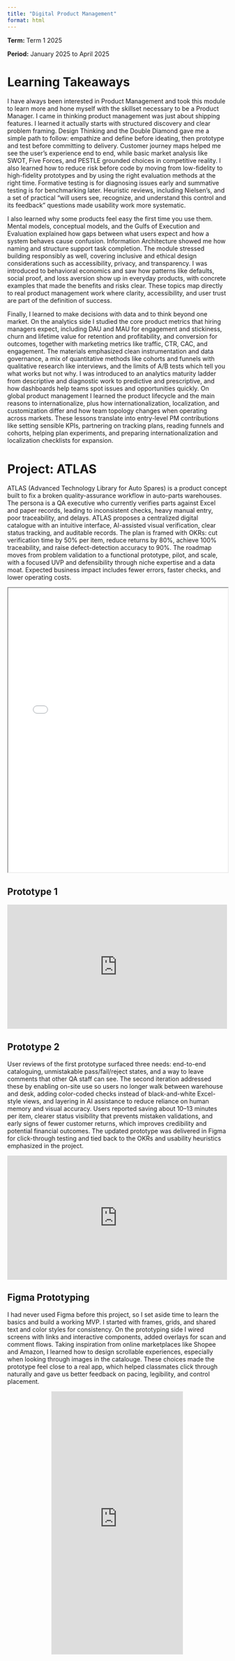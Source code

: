 ```yaml
---
title: "Digital Product Management"
format: html
---
```


**Term:** Term 1 2025

**Period:** January 2025 to April 2025

# Learning Takeaways

I have always been interested in Product Management and took this module to learn more and hone myself with the skillset necessary to be a Product Manager. I came in thinking product management was just about shipping features. I learned it actually starts with structured discovery and clear problem framing. Design Thinking and the Double Diamond gave me a simple path to follow: empathize and define before ideating, then prototype and test before committing to delivery. Customer journey maps helped me see the user’s experience end to end, while basic market analysis like SWOT, Five Forces, and PESTLE grounded choices in competitive reality. I also learned how to reduce risk before code by moving from low-fidelity to high-fidelity prototypes and by using the right evaluation methods at the right time. Formative testing is for diagnosing issues early and summative testing is for benchmarking later. Heuristic reviews, including Nielsen’s, and a set of practical “will users see, recognize, and understand this control and its feedback” questions made usability work more systematic.

I also learned why some products feel easy the first time you use them. Mental models, conceptual models, and the Gulfs of Execution and Evaluation explained how gaps between what users expect and how a system behaves cause confusion. Information Architecture showed me how naming and structure support task completion. The module stressed building responsibly as well, covering inclusive and ethical design considerations such as accessibility, privacy, and transparency. I was introduced to behavioral economics and saw how patterns like defaults, social proof, and loss aversion show up in everyday products, with concrete examples that made the benefits and risks clear. These topics map directly to real product management work where clarity, accessibility, and user trust are part of the definition of success.

Finally, I learned to make decisions with data and to think beyond one market. On the analytics side I studied the core product metrics that hiring managers expect, including DAU and MAU for engagement and stickiness, churn and lifetime value for retention and profitability, and conversion for outcomes, together with marketing metrics like traffic, CTR, CAC, and engagement. The materials emphasized clean instrumentation and data governance, a mix of quantitative methods like cohorts and funnels with qualitative research like interviews, and the limits of A/B tests which tell you what works but not why. I was introduced to an analytics maturity ladder from descriptive and diagnostic work to predictive and prescriptive, and how dashboards help teams spot issues and opportunities quickly. On global product management I learned the product lifecycle and the main reasons to internationalize, plus how internationalization, localization, and customization differ and how team topology changes when operating across markets. These lessons translate into entry-level PM contributions like setting sensible KPIs, partnering on tracking plans, reading funnels and cohorts, helping plan experiments, and preparing internationalization and localization checklists for expansion.

# Project: ATLAS

ATLAS (Advanced Technology Library for Auto Spares) is a product concept built to fix a broken quality-assurance workflow in auto-parts warehouses. The persona is a QA executive who currently verifies parts against Excel and paper records, leading to inconsistent checks, heavy manual entry, poor traceability, and delays. ATLAS proposes a centralized digital catalogue with an intuitive interface, AI-assisted visual verification, clear status tracking, and auditable records. The plan is framed with OKRs: cut verification time by 50% per item, reduce returns by 80%, achieve 100% traceability, and raise defect-detection accuracy to 90%. The roadmap moves from problem validation to a functional prototype, pilot, and scale, with a focused UVP and defensibility through niche expertise and a data moat. Expected business impact includes fewer errors, faster checks, and lower operating costs.

<iframe src="ATLAS_Final.pdf" width="100%" height="650"></iframe>

## Prototype 1

:::: {=html}
::: {style="max-width: 900px; margin: 0 auto;"}
<iframe
    src="https://www.youtube.com/embed/XcAJi3uF1UI"
    title="YouTube video"
    style="width:100%; aspect-ratio:16/9; border:0;"
    allow="accelerometer; autoplay; clipboard-write; encrypted-media; gyroscope; picture-in-picture; web-share"
    allowfullscreen> </iframe>
:::
::::

## Prototype 2

User reviews of the first prototype surfaced three needs: end-to-end cataloguing, unmistakable pass/fail/reject states, and a way to leave comments that other QA staff can see. The second iteration addressed these by enabling on-site use so users no longer walk between warehouse and desk, adding color-coded checks instead of black-and-white Excel-style views, and layering in AI assistance to reduce reliance on human memory and visual accuracy. Users reported saving about 10–13 minutes per item, clearer status visibility that prevents mistaken validations, and early signs of fewer customer returns, which improves credibility and potential financial outcomes. The updated prototype was delivered in Figma for click-through testing and tied back to the OKRs and usability heuristics emphasized in the project.

:::: {=html}
::: {style="max-width: 900px; margin: 0 auto;"}
<iframe
    src="https://www.youtube.com/embed/NtmNlh3Ldog"
    title="YouTube video"
    style="width:100%; aspect-ratio:16/9; border:0;"
    allow="accelerometer; autoplay; clipboard-write; encrypted-media; gyroscope; picture-in-picture; web-share"
    allowfullscreen> </iframe>
:::
::::

## Figma Prototyping

I had never used Figma before this project, so I set aside time to learn the basics and build a working MVP. I started with frames, grids, and shared text and color styles for consistency. On the prototyping side I wired screens with links and interactive components, added overlays for scan and comment flows. Taking inspiration from online marketplaces like Shopee and Amazon, I learned how to design scrollable experiences, especially when looking through images in the catalouge. These choices made the prototype feel close to a real app, which helped classmates click through naturally and gave us better feedback on pacing, legibility, and control placement.

:::: {=html}
::: {style="display:flex; justify-content:center;"}
<iframe
    style="border:1px solid rgba(0,0,0,0.1); width:min(100%, 300px); height:600px;"
    src="https://embed.figma.com/proto/bkt9SBLA7Mr7YLZPOSvYFZ/ATLAS-APP?node-id=16-1249&embed-host=share"
    allowfullscreen> </iframe>
:::
::::

